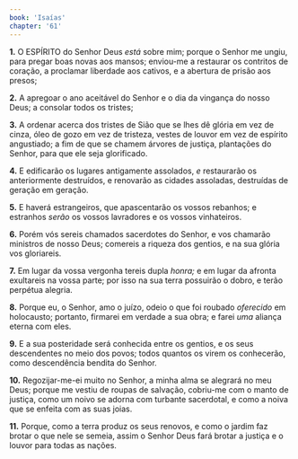 ```yaml
---
book: 'Isaías'
chapter: '61'
---
```


**1.** O ESPÍRITO do Senhor Deus *está* sobre mim; porque o Senhor me ungiu, para pregar boas novas aos mansos; enviou-me a restaurar os contritos de coração, a proclamar liberdade aos cativos, e a abertura de prisão aos presos;

**2.** A apregoar o ano aceitável do Senhor e o dia da vingança do nosso Deus; a consolar todos os tristes;

**3.** A ordenar acerca dos tristes de Sião que se lhes dê glória em vez de cinza, óleo de gozo em vez de tristeza, vestes de louvor em vez de espírito angustiado; a fim de que se chamem árvores de justiça, plantações do Senhor, para que ele seja glorificado.

**4.** E edificarão os lugares antigamente assolados, *e* restaurarão os anteriormente destruídos, e renovarão as cidades assoladas, destruídas de geração em geração.

**5.** E haverá estrangeiros, que apascentarão os vossos rebanhos; e estranhos *serão* os vossos lavradores e os vossos vinhateiros.

**6.** Porém vós sereis chamados sacerdotes do Senhor, e vos chamarão ministros de nosso Deus; comereis a riqueza dos gentios, e na sua glória vos gloriareis.

**7.** Em lugar da vossa vergonha tereis dupla *honra;* e em lugar da afronta exultareis na vossa parte; por isso na sua terra possuirão o dobro, e terão perpétua alegria.

**8.** Porque eu, o Senhor, amo o juízo, odeio o que foi roubado *oferecido* em holocausto; portanto, firmarei em verdade a sua obra; e farei *uma* aliança eterna com eles.

**9.** E a sua posteridade será conhecida entre os gentios, e os seus descendentes no meio dos povos; todos quantos os virem os conhecerão, como descendência bendita do Senhor.

**10.** Regozijar-me-ei muito no Senhor, a minha alma se alegrará no meu Deus; porque me vestiu de roupas de salvação, cobriu-me com o manto de justiça, como um noivo se adorna com turbante sacerdotal, e como a noiva que se enfeita com as suas joias.

**11.** Porque, como a terra produz os seus renovos, e como o jardim faz brotar o que nele se semeia, assim o Senhor Deus fará brotar a justiça e o louvor para todas as nações.